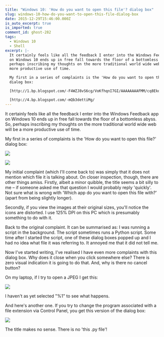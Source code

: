 ```yaml
---
title: "Windows 10: 'How do you want to open this file'? dialog box"
slug: windows-10-how-do-you-want-to-open-this-file-dialog-box
date: 2015-12-29T15:46:00.000Z
is_auto_excerpt: true
is_imported: true
comment_id: ghost-282
tags:
  - Windows 10
  - Shell
excerpt: |-
  It certainly feels like all the feedback I enter into the Windows Feedback app
  on Windows 10 ends up in free fall towards the floor of a bottomless abyss. So,
  perhaps inscribing my thoughts on the more traditional world wide web will be a
  more productive use of time.

  My first in a series of complaints is the 'How do you want to open this file?'
  dialog box:

  [http://1.bp.blogspot.com/-F4WZJ8vS6cg/VoKfhqnI7GI/AAAAAAAAFMM/cq8EkdNQ7wY/s1600/2015-12-26.png]

  [http://4.bp.blogspot.com/-mQb3dettiMg/
---
```


It certainly feels like all the feedback I enter into the Windows Feedback app
on Windows 10 ends up in free fall towards the floor of a bottomless abyss. So,
perhaps inscribing my thoughts on the more traditional world wide web will be a
more productive use of time.

My first in a series of complaints is the 'How do you want to open this file?'
dialog box:

![](./2015-12-26.png)

![](./2015-12-25.png)

My initial complaint (which I'll come back to) was simply that it does not
mention which file it is talking about. On closer inspection, though, there are
other things amiss. Firstly, albeit a minor quibble, the title seems a bit silly
to me – if someone asked me that question I would probably reply 'quickly'. Not
sure what is wrong with 'Which app do you want to open this file with?' (apart
from being slightly longer).

Secondly, if you view the images at their original sizes, you'll notice the
icons are distorted. I use 125% DPI on this PC which is presumably something to
do with it.

Back to the original complaint. It can be summarised as: I was running a script
in the background. The script sometimes runs a Python script. Some time after I
started the script, one of these dialog boxes popped up and I had no idea what
file it was referring to. It annoyed me that it did not tell me.

Now I've started writing, I've realised I have even more complaints with this
dialog box. Why does it close when you click somewhere else? There is zero
visual indication it is going to do that. And, why is there no cancel button?

On my laptop, if I try to open a JPEG I get this:

[![](<./2015-12-29+(1).png>)](<./2015-12-29+(1).png>)

I haven't as yet selected "%1" to see what happens.

And here's another one. If you try to change the program associated with a file
extension via Control Panel, you get this version of the dialog box:

[![](<./2015-12-29+(2).png>)](<./2015-12-29+(2).png>)

The title makes no sense. There is no 'this .py file'!
